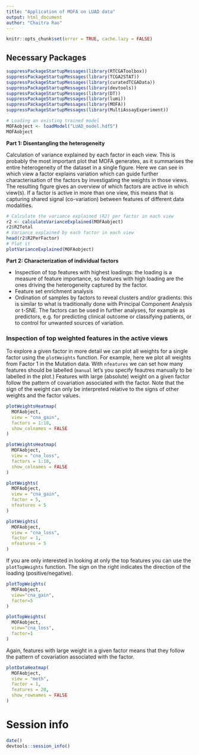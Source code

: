 ```yaml
---
title: "Application of MOFA on LUAD data"
output: html_document
author: "Chaitra Rao"
---
```


```r
knitr::opts_chunk$set(error = TRUE, cache.lazy = FALSE)
```

## Necessary Packages

```r
suppressPackageStartupMessages(library(RTCGAToolbox))
suppressPackageStartupMessages(library(TCGA2STAT))
suppressPackageStartupMessages(library(curatedTCGAData))
suppressPackageStartupMessages(library(devtools))
suppressPackageStartupMessages(library(DT))
suppressPackageStartupMessages(library(lumi))
suppressPackageStartupMessages(library(MOFA))
suppressPackageStartupMessages(library(MultiAssayExperiment))
```


```r
# Loading an existing trained model
MOFAobject <- loadModel("LUAD_model.hdf5")
MOFAobject
```

**Part 1: Disentangling the heterogeneity**  

Calculation of variance explained by each factor in each view. This is probably the most important plot that MOFA generates, as it summarises the entire heterogeneity of the dataset in a single figure. Here we can see in which view a factor explains variation which can guide further characterisation of the factors by investigating the weights in those views. The resulting figure gives an overview of which factors are active in which view(s). If a factor is active in more than one view, this means that is capturing shared signal (co-variation) between features of different data modalities. 

```r
# Calculate the variance explained (R2) per factor in each view 
r2 <- calculateVarianceExplained(MOFAobject)
r2$R2Total
# Variance explained by each factor in each view
head(r2$R2PerFactor)
# Plot it
plotVarianceExplained(MOFAobject)
```

**Part 2: Characterization of individual factors**    

* Inspection of top features with highest loadings: the loading is a measure of feature importance, so features with high loading are the ones driving the heterogeneity captured by the factor.  
* Feature set enrichment analysis
* Ordination of samples by factors to reveal clusters and/or gradients: this is similar to what is traditionally done with Principal Component Analysis or t-SNE. The factors can be used in further analyses, for example as predictors, e.g. for predicting clinical outcome or classifying patients, or to control for unwanted sources of variation.

### Inspection of top weighted features in the active views
To explore a given factor in more detail we can  plot all weights for a single factor using the `plotWeights` function.
For example, here we plot all weights from Factor 1 in the Mutation data. With `nfeatures` we can set how many features should be labelled (`manual` let's you specify feautres manually to be labelled in the plot.)
Features with large (absolute) weight on a given factor follow the pattern of covariation associated with the factor. Note that the sign of the weight can only be interpreted relative to the signs of other weights and the factor values.
```r
plotWeightsHeatmap(
  MOFAobject, 
  view = "cna_gain", 
  factors = 1:10,
  show_colnames = FALSE
)
```

```r
plotWeightsHeatmap(
  MOFAobject, 
  view = "cna_loss", 
  factors = 1:10,
  show_colnames = FALSE
)
```

```r
plotWeights(
  MOFAobject, 
  view = "cna_gain", 
  factor = 5, 
  nfeatures = 5
)
```

```r
plotWeights(
  MOFAobject, 
  view = "cna_loss", 
  factor = 1, 
  nfeatures = 5
)
```



If you are only interested in looking at only the top features you can use the `plotTopWeights` function. The sign on the right indicates the direction of the loading (positive/negative).

```r
plotTopWeights(
  MOFAobject, 
  view="cna_gain", 
  factor=5
)
```

```r
plotTopWeights(
  MOFAobject, 
  view="cna_loss", 
  factor=1
)
```

Again, features with large weight in a given factor means that they follow the pattern of covariation associated with the factor.

```r
plotDataHeatmap(
  MOFAobject, 
  view = "meth", 
  factor = 1, 
  features = 20, 
  show_rownames = FALSE
)
```
# Session info

```r
date()
devtools::session_info()
```
